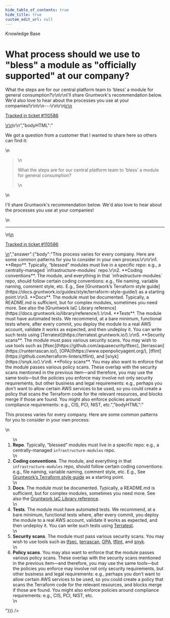 ```yaml
---
hide_table_of_contents: true
hide_title: true
custom_edit_url: null
---
```



<head>
  <link rel="canonical" href="https://github.com/gruntwork-io/knowledge-base/discussions/783" />
</head>

<CenterLayout>
<span className="searchCategory">Knowledge Base</span>
<h1>What process should we use to &quot;bless&quot; a module as &quot;officially supported&quot; at our company?</h1>
<GitHub discussion={{"id":"D_kwDOF8slf84AWUka","number":783,"author":{"login":"brikis98"},"title":"What process should we use to \"bless\" a module as \"officially supported\" at our company?","body":"\r\nWe got a question from a customer that I wanted to share here so others can find it:\r\n\r\n> What the steps are for our central platform team to ‘bless’ a module for general consumption?\r\n\r\nI'll share Gruntwork's recommendation below. We'd also love to hear about the processes you use at your companies!\r\n\r\n---\r\n\r\n<ins datetime=\"2023-11-14T17:20:19Z\">\r\n  <p><a href=\"https://support.gruntwork.io/hc/requests/110586\">Tracked in ticket #110586</a></p>\r\n</ins>\r\n","bodyHTML":"<p dir=\"auto\">We got a question from a customer that I wanted to share here so others can find it:</p>\n<blockquote>\n<p dir=\"auto\">What the steps are for our central platform team to ‘bless’ a module for general consumption?</p>\n</blockquote>\n<p dir=\"auto\">I'll share Gruntwork's recommendation below. We'd also love to hear about the processes you use at your companies!</p>\n<hr>\n<ins datetime=\"2023-11-14T17:20:19Z\">\n  <p dir=\"auto\"><a href=\"https://support.gruntwork.io/hc/requests/110586\" rel=\"nofollow\">Tracked in ticket #110586</a></p>\n</ins>","answer":{"body":"This process varies for every company. Here are some common patterns for you to consider in your own process:\r\n\r\n1. **Repo**. Typically, “blessed” modules must live in a specific repo: e.g., a centrally-managed `infrastructure-modules` repo.\r\n2. **Coding conventions**. The module, and everything in that `infrastructure-modules` repo, should follow certain coding conventions: e.g., file naming, variable naming, comment style, etc. E.g., See [Gruntwork’s Terraform style guide](https://docs.gruntwork.io/guides/style/terraform-style-guide/) as a starting point.\r\n3. **Docs**. The module must be documented. Typically, a README.md is sufficient, but for complex modules, sometimes you need more. See also the [Gruntwork IaC Library reference](https://docs.gruntwork.io/library/reference/).\r\n4. **Tests**. The module must have automated tests. We recommend, at a bare minimum, functional tests where, after every commit, you deploy the module to a real AWS account, validate it works as expected, and then undeploy it. You can write such tests using [Terratest](https://terratest.gruntwork.io/).\r\n5. **Security scans**. The module must pass various security scans. You may wish to use tools such as [tfsec](https://github.com/aquasecurity/tfsec), [terrascan](https://runterrascan.io/), [OPA](https://www.openpolicyagent.org/), [tflint](https://github.com/terraform-linters/tflint), and [snyk](https://snyk.io/).\r\n6. **Policy scans**. You may also want to enforce that the module passes various policy scans. These overlap with the security scans mentioned in the previous item—and therefore, you may use the same tools—but the policies you enforce may involve not only security requirements, but other business and legal requirements: e.g., perhaps you don’t want to allow certain AWS services to be used, so you could create a policy that scans the Terraform code for the relevant resources, and blocks merge if those are found. You might also enforce policies around compliance requirements: e.g., CIS, PCI, NIST, etc.","bodyHTML":"<p dir=\"auto\">This process varies for every company. Here are some common patterns for you to consider in your own process:</p>\n<ol dir=\"auto\">\n<li><strong>Repo</strong>. Typically, “blessed” modules must live in a specific repo: e.g., a centrally-managed <code class=\"notranslate\">infrastructure-modules</code> repo.</li>\n<li><strong>Coding conventions</strong>. The module, and everything in that <code class=\"notranslate\">infrastructure-modules</code> repo, should follow certain coding conventions: e.g., file naming, variable naming, comment style, etc. E.g., See <a href=\"https://docs.gruntwork.io/guides/style/terraform-style-guide/\" rel=\"nofollow\">Gruntwork’s Terraform style guide</a> as a starting point.</li>\n<li><strong>Docs</strong>. The module must be documented. Typically, a README.md is sufficient, but for complex modules, sometimes you need more. See also the <a href=\"https://docs.gruntwork.io/library/reference/\" rel=\"nofollow\">Gruntwork IaC Library reference</a>.</li>\n<li><strong>Tests</strong>. The module must have automated tests. We recommend, at a bare minimum, functional tests where, after every commit, you deploy the module to a real AWS account, validate it works as expected, and then undeploy it. You can write such tests using <a href=\"https://terratest.gruntwork.io/\" rel=\"nofollow\">Terratest</a>.</li>\n<li><strong>Security scans</strong>. The module must pass various security scans. You may wish to use tools such as <a href=\"https://github.com/aquasecurity/tfsec\">tfsec</a>, <a href=\"https://runterrascan.io/\" rel=\"nofollow\">terrascan</a>, <a href=\"https://www.openpolicyagent.org/\" rel=\"nofollow\">OPA</a>, <a href=\"https://github.com/terraform-linters/tflint\">tflint</a>, and <a href=\"https://snyk.io/\" rel=\"nofollow\">snyk</a>.</li>\n<li><strong>Policy scans</strong>. You may also want to enforce that the module passes various policy scans. These overlap with the security scans mentioned in the previous item—and therefore, you may use the same tools—but the policies you enforce may involve not only security requirements, but other business and legal requirements: e.g., perhaps you don’t want to allow certain AWS services to be used, so you could create a policy that scans the Terraform code for the relevant resources, and blocks merge if those are found. You might also enforce policies around compliance requirements: e.g., CIS, PCI, NIST, etc.</li>\n</ol>"}}} />

</CenterLayout>


<!-- ##DOCS-SOURCER-START
{
  "sourcePlugin": "github-discussions",
  "hash": "a84bc4d8b71bb0e9e0e52d9314146003"
}
##DOCS-SOURCER-END -->
